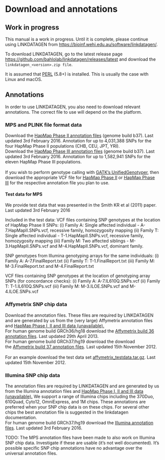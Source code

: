 # Download and annotations {#sec-download}

::: callout-warning
## Work in progress

This manual is a work in progress. Until it is complete, please continue using LINKDATAGEN from <https://bioinf.wehi.edu.au/software/linkdatagen/>.
:::

To download LINKDATAGEN, go to the latest release page <https://github.com/bahlolab/linkdatagen/releases/latest> and download the `linkdatagen_<version>.zip file`.

It is assumed that [PERL](https://www.perl.org/) (5.8+) is installed. 
This is usually the case with Linux and macOS. 

## Annotations

In order to use LINKDATAGEN, you also need to download relevant annotations. The correct file to use will depend on the the platform.

### MPS and PLINK file format data

Download the [HapMap Phase II annotation files](https://bioinf-bucket.s3.ap-southeast-2.amazonaws.com/linkdatagen/annotation/mps/annotHapMap2U.txt.gz) (genome build b37). Last updated 3rd February 2016. Annotation for up to 4,031,388 SNPs for the four HapMap Phase II populations (CHB, CEU, JPT, YRI).\
Download the [HapMap Phase III annotation files](https://bioinf-bucket.s3.ap-southeast-2.amazonaws.com/linkdatagen/annotation/mps/annotHapMap3U.txt.gz) (genome build b37). Last updated 3rd February 2016. Annotation for up to 1,582,941 SNPs for the eleven HapMap Phase III populations.\
\
If you wish to perform genotype calling with [GATK's UnifiedGenotyper](https://www.broadinstitute.org/gatk/guide/tooldocs/org_broadinstitute_gatk_tools_walkers_genotyper_UnifiedGenotyper.php), then download the appropriate VCF file for [HapMap Phase II](https://bioinf-bucket.s3.ap-southeast-2.amazonaws.com/linkdatagen/annotation/mps/dbsnp_137.hg19_HapMap2L.vcf.gz) or [HapMap Phase III](https://bioinf-bucket.s3.ap-southeast-2.amazonaws.com/linkdatagen/annotation/mps/dbsnp_137.hg19_HapMap3L.vcf.gz) for the respective annotation file you plan to use.

#### Test data for MPS

We provide test data that was presented in the Smith KR et al (2011) paper. Last updated 3rd February 2016

Included in the test data: VCF files containing SNP genotypes at the location of HapMap Phase II SNPs: (i) Family A: Single affected individual - A-7.HapMapII.SNPs.vcf, recessive family, homozygosity mapping (ii) Family T: Single affected individual - T-1.HapMapII.SNPs.vcf, recessive family, homozygosity mapping (iii) Family M: Two affected siblings - M-3.HapMapII.SNPs.vcf and M-4.HapMapII.SNPs.vcf, dominant family.

SNP genotypes from Illumina genotyping arrays for the same individuals: (i) Family A: A-7.FinalReport.txt (ii) Family T: T-1.FinalReport.txt (iii) Family M: M-3.FinalReport.txt and M-4.FinalReport.txt

VCF files containing SNP genotypes at the location of genotyping array SNPs (for concordance checks): (i) Family A: A-7.IL610Q.SNPs.vcf (ii) Family T: T-1.IL610Q.SNPs.vcf (iii) Family M: M-3.ILOE.SNPs.vcf and M-4.ILOE.SNPs.vcf

### Affymetrix SNP chip data

Download the annotation files. These files are required by LINKDATAGEN and are generated by us from the (very large) Affymetrix annotation files and [HapMap Phase I, II and III data (unavailable).](http://www.hapmap.org/)\
For human genome build GRCh36/hg18 download the [Affymetrix build 36 annotation files](https://bioinf-bucket.s3.ap-southeast-2.amazonaws.com/linkdatagen/annotation/affymetrix/mappingfiles_affy_build36.tgz). Last updated 29th April 2013.\
For human genome build GRCh37/hg19 download the download the [Affymetrix build 37 annotation files](https://bioinf-bucket.s3.ap-southeast-2.amazonaws.com/linkdatagen/annotation/affymetrix/mappingfiles_affy_build37.tgz). Last updated 15th November 2012.\
\
For an example download the test data set [affymetrix_testdata.tar.gz](https://bioinf-bucket.s3.ap-southeast-2.amazonaws.com/linkdatagen/affymetrix_testdata.tar.gz). Last updated 15th November 2012.

### Illumina SNP chip data

The annotation files are required by LINKDATAGEN and are generated by us from the Illumina annotation files and [HapMap Phase I, II and III data (unavailable).](http://www.hapmap.org/) We support a range of Illumina chips including the 370Duo, 610Quad, Cyto12, OmniExpress, and 1M chips. These annotations are preferred when your SNP chip data is on these chips. For several other chips the best annotation file is suggested in the linkdatagen documentation.\
For human genome build GRCh37/hg19 download the [Illumina annotation files](https://bioinf-bucket.s3.ap-southeast-2.amazonaws.com/linkdatagen/annotation/annotIllumina.tgz). Last updated 3rd February 2016.

TODO: The MPS annotation files have been made to also work on Illumina SNP chip data. Investigate if these are usable (it's not well documented). It's possible specific SNP chip annotations have no advantage over the universal annotation files.
